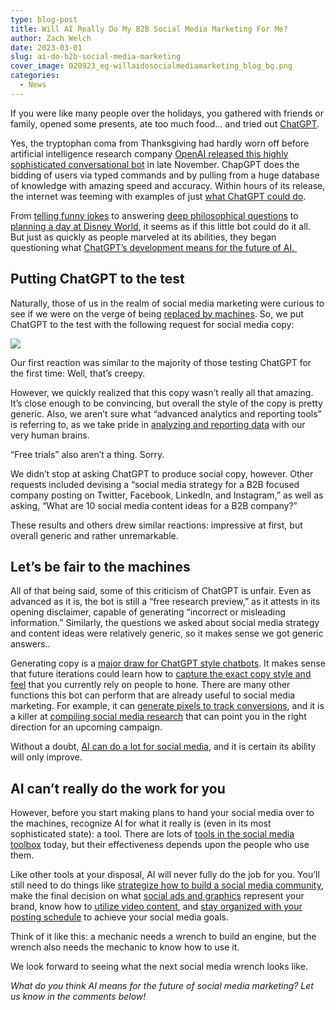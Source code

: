 ```yaml
---
type: blog-post
title: Will AI Really Do My B2B Social Media Marketing For Me?
author: Zach Welch
date: 2023-03-01
slug: ai-do-b2b-social-media-marketing
cover_image: 020923_eg-willaidosocialmediamarketing_blog_bg.png
categories:
  - News
---
```

If you were like many people over the holidays, you gathered with friends or family, opened some presents, ate too much food… and tried out [ChatGPT](https://openai.com/blog/chatgpt/). 

Yes, the tryptophan coma from Thanksgiving had hardly worn off before artificial intelligence research company [OpenAI released this highly sophisticated conversational bot](https://openai.com/blog/chatgpt/) in late November. ChapGPT does the bidding of users via typed commands and by pulling from a huge database of knowledge with amazing speed and accuracy. Within hours of its release, the internet was teeming with examples of just [what ChatGPT could do](https://www.cnbc.com/2022/12/13/chatgpt-is-a-new-ai-chatbot-that-can-answer-questions-and-write-essays.html).

From [telling funny jokes](https://www.theguardian.com/commentisfree/2022/dec/11/chatgpt-is-a-marvel-but-its-ability-to-lie-convincingly-is-its-greatest-danger-to-humankind) to answering [deep philosophical questions](https://dailynous.com/2022/12/02/talking-philosophy-with-chatgpt/) to [planning a day at Disney World](https://podcasts.apple.com/us/podcast/how-the-emerald-of-anaheim-became-a-disneyland-resort-hotel/id1412849921?i=1000589801166), it seems as if this little bot could do it all. But just as quickly as people marveled at its abilities, they began questioning what [ChatGPT’s development means for the future of AI. ](https://techcrunch.com/2022/12/05/chatgpt-shrugged/?guccounter=1&guce_referrer=aHR0cHM6Ly93d3cuZ29vZ2xlLmNvbS8&guce_referrer_sig=AQAAADs7wEi4ta5lBZisURtdolziu4fT_uf96zvgfQ8oNx3z2XsWgApso-jYiecDdiOsDF7rmmP5NcmX3CxLxI7iv4V_cg7ZmVkAIsrb1ZoJ3_H30ZnlWfOMPOZ9HlayvZ8zZ9__jpeqStYxEY91zO9_vmnN4F6_Yy2Ej6QR5-yg9Gs6)

## Putting ChatGPT to the test

Naturally, those of us in the realm of social media marketing were curious to see if we were on the verge of being [replaced by machines](https://www.jonloomer.com/the-potential-impact-of-chatgpt-on-the-future-of-marketing-and-advertising/). So, we put ChatGPT to the test with the following request for social media copy:

![](https://lh3.googleusercontent.com/Uvw5D5zEpKCmMRb3ALSJj5yp_slO_lcrrpJZvCt9ZFQ8VhuZX2miIgb2ggRJ6noZ1HwEO9d-fqVXFpfPoQcsjysm1Ty4gJ_Wg01-X2fIDBeVj46v1VzwhUXLIE6MutxieIdBqNQ6kKMRg5FYgIqayTk)

Our first reaction was similar to the majority of those testing ChatGPT for the first time: Well, that’s creepy.

However, we quickly realized that this copy wasn’t really all that amazing. It’s close enough to be convincing, but overall the style of the copy is pretty generic. Also, we aren’t sure what “advanced analytics and reporting tools” is referring to, as we take pride in [analyzing and reporting data](https://brandglue.com/services/) with our very human brains.

“Free trials” also aren’t a thing. Sorry.

We didn’t stop at asking ChatGPT to produce social copy, however. Other requests included devising a “social media strategy for a B2B focused company posting on Twitter, Facebook, LinkedIn, and Instagram,” as well as asking, “What are 10 social media content ideas for a B2B company?”

These results and others drew similar reactions: impressive at first, but overall generic and rather unremarkable.

## Let’s be fair to the machines

All of that being said, some of this criticism of ChatGPT is unfair. Even as advanced as it is, the bot is still a “free research preview,” as it attests in its opening disclaimer, capable of generating “incorrect or misleading information.” Similarly, the questions we asked about social media strategy and content ideas were relatively generic, so it makes sense we got generic answers.. 

Generating copy is a [major draw for ChatGPT style chatbots](https://www.forbes.com/sites/johnbbrandon/2022/12/12/i-asked-chatgpt-to-write-a-bunch-of-social-media-posts-the-results-were-astounding/?sh=258a14ed7098). It makes sense that future iterations could learn how to [capture the exact copy style and feel](https://brandglue.com/blog/captivating-copy-4-tips-social-media-copywriting/) that you currently rely on people to hone. There are many other functions this bot can perform that are already useful to social media marketing. For example, it can [generate pixels to track conversions](https://www.jonloomer.com/use-chatgpt-to-generate-facebook-pixel-purchase-event-code/?inf_contact_key=fb414debe37b53abd67242ded229269809c74070ac2bf3cfa7869e3cfd4ff832), and it is a killer at [compiling social media research](https://www.linkedin.com/pulse/13-ideas-using-open-ai-chatgpt-ppc-alex-velinov/) that can point you in the right direction for an upcoming campaign.

Without a doubt, [AI can do a lot for social media](https://www.socialmediatoday.com/news/AI-creation-tools-or-social-media-marketers/639247/), and it is certain its ability will only improve.

## AI can’t really do the work for you

However, before you start making plans to hand your social media over to the machines, recognize AI for what it really is (even in its most sophisticated state): a tool. There are lots of [tools in the social media toolbox](https://www.forbes.com/advisor/business/best-social-media-management-software/) today, but their effectiveness depends upon the people who use them.

Like other tools at your disposal, AI will never fully do the job for you. You’ll still need to do things like [strategize how to build a social media community](https://brandglue.com/blog/investing-social-media-communities-2022/), make the final decision on what [social ads and graphics](https://brandglue.com/blog/bring-the-creativity-top-trends-digital-marketing-social-ads/) represent your brand, know how to [utilize video content](https://brandglue.com/blog/maximize-social-media-video-content-2022-beyond/), and [stay organized with your posting schedule](https://brandglue.com/blog/tools-social-media-management-internal-organization/) to achieve your social media goals. 

Think of it like this: a mechanic needs a wrench to build an engine, but the wrench also needs the mechanic to know how to use it.

We look forward to seeing what the next social media wrench looks like.

*What do you think AI means for the future of social media marketing? Let us know in the comments below!*